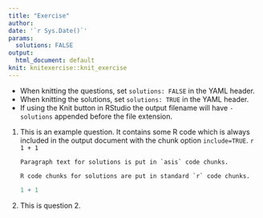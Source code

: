 ```yaml
---
title: "Exercise"
author: 
date: '`r Sys.Date()`'
params:
  solutions: FALSE
output:
  html_document: default
knit: knitexercise::knit_exercise
---
```


<!-- When knitting your own document please delete or 
comment out the following example code. -->

- When knitting the questions, set `solutions: FALSE` in the YAML header.
- When knitting the solutions, set `solutions: TRUE` in the YAML header.
- If using the Knit button in RStudio the output filename will have `-solutions` appended before the file extension.

1. This is an example question. It contains some R code which is always included in the output document with the chunk option `include=TRUE`.
    ```r
    1 + 1
    ```

    ```asis
    Paragraph text for solutions is put in `asis` code chunks.
    
    R code chunks for solutions are put in standard `r` code chunks.
    ```

    ```r
    1 + 1
    ```
  
2. This is question 2.
